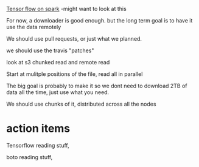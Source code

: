 [[https://github.com/yahoo/TensorFlowOnSpark|Tensor flow on spark]] -might want to look at this

For now, a downloader is good enough. but the long term goal is to have it use the data remotely

We should use pull requests, or just what we planned. 

we should use the travis "patches"

look at s3 chunked read and remote read

Start at mulitple positions of the file, read all in parallel

The big goal is probably to make it so we dont need to download 2TB of data all the time, just use what you need.

We should use chunks of it, distributed across all the nodes


= action items =
Tensorflow reading stuff,

boto reading stuff,



